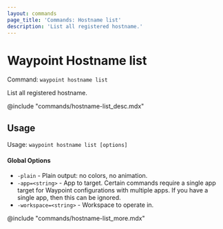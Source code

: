 ```yaml
---
layout: commands
page_title: 'Commands: Hostname list'
description: 'List all registered hostname.'
---
```


# Waypoint Hostname list

Command: `waypoint hostname list`

List all registered hostname.

@include "commands/hostname-list_desc.mdx"

## Usage

Usage: `waypoint hostname list [options]`

#### Global Options

- `-plain` - Plain output: no colors, no animation.
- `-app=<string>` - App to target. Certain commands require a single app target for Waypoint configurations with multiple apps. If you have a single app, then this can be ignored.
- `-workspace=<string>` - Workspace to operate in.

@include "commands/hostname-list_more.mdx"

